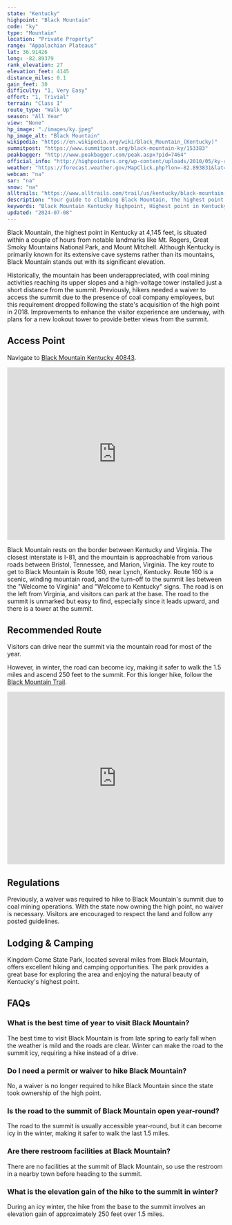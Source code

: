 ```yaml
---
state: "Kentucky"
highpoint: "Black Mountain"
code: "ky"
type: "Mountain"
location: "Private Property"
range: "Appalachian Plateaus"
lat: 36.91426
long: -82.89379
rank_elevation: 27
elevation_feet: 4145
distance_miles: 0.1
gain_feet: 30
difficulty: "1, Very Easy"
effort: "1, Trivial"
terrain: "Class I"
route_type: "Walk Up"
season: "All Year"
view: "None"
hp_image: "./images/ky.jpeg"
hp_image_alt: "Black Mountain"
wikipedia: "https://en.wikipedia.org/wiki/Black_Mountain_(Kentucky)"
summitpost: "https://www.summitpost.org/black-mountain-ky/153383"
peakbagger: "http://www.peakbagger.com/peak.aspx?pid=7464"
official_info: "http://highpointers.org/wp-content/uploads/2010/05/ky-release.pdf"
weather: "https://forecast.weather.gov/MapClick.php?lon=-82.893831&lat=36.914158"
webcam: "na"
sar: "na"
snow: "na"
alltrails: "https://www.alltrails.com/trail/us/kentucky/black-mountain-kentucky-highpoint"
description: "Your guide to climbing Black Mountain, the highest point in Kentucky."
keywords: "Black Mountain Kentucky highpoint, Highest point in Kentucky, Black Mountain hiking trail, Visiting Black Mountain directions"
updated: "2024-07-08"
---
```


Black Mountain, the highest point in Kentucky at 4,145 feet, is situated within a couple of hours from notable landmarks like Mt. Rogers, Great Smoky Mountains National Park, and Mount Mitchell. Although Kentucky is primarily known for its extensive cave systems rather than its mountains, Black Mountain stands out with its significant elevation.

Historically, the mountain has been underappreciated, with coal mining activities reaching its upper slopes and a high-voltage tower installed just a short distance from the summit. Previously, hikers needed a waiver to access the summit due to the presence of coal company employees, but this requirement dropped following the state's acquisition of the high point in 2018. Improvements to enhance the visitor experience are underway, with plans for a new lookout tower to provide better views from the summit.

## Access Point
Navigate to <a target="_blank" href="https://maps.app.goo.gl/GKaZbEermVdnq2M76">Black Mountain Kentucky 40843</a>.

<iframe src="https://www.google.com/maps/embed?pb=!1m18!1m12!1m3!1d3190.0001744945425!2d-82.89635338706105!3d36.914260222099095!2m3!1f0!2f0!3f0!3m2!1i1024!2i768!4f13.1!3m3!1m2!1s0x885ad7f7cd1756ad%3A0xd14c68bc2e784e80!2sBlack%20Mountain!5e0!3m2!1sen!2sus!4v1720923742113!5m2!1sen!2sus" width="100%" height="400" style="border:0;" allowfullscreen="" loading="lazy" referrerpolicy="no-referrer-when-downgrade"></iframe>

Black Mountain rests on the border between Kentucky and Virginia. The closest interstate is I-81, and the mountain is approachable from various roads between Bristol, Tennessee, and Marion, Virginia. The key route to get to Black Mountain is Route 160, near Lynch, Kentucky. Route 160 is a scenic, winding mountain road, and the turn-off to the summit lies between the "Welcome to Virginia" and "Welcome to Kentucky" signs. The road is on the left from Virginia, and visitors can park at the base. The road to the summit is unmarked but easy to find, especially since it leads upward, and there is a tower at the summit.

## Recommended Route
Visitors can drive near the summit via the mountain road for most of the year.

However, in winter, the road can become icy, making it safer to walk the 1.5 miles and ascend 250 feet to the summit. For this longer hike, follow the <a target="_blank" href="https://www.alltrails.com/trail/us/kentucky/black-mountain-kentucky-highpoint">Black Mountain Trail</a>.

<iframe class="alltrails" src="https://www.alltrails.com/widget/trail/us/kentucky/black-mountain-kentucky-highpoint?scrollZoom=false&elevationDiagram=false&u=i&sh=cmpl5n" width="100%" height="400" frameborder="0" scrolling="no" marginheight="0" marginwidth="0" title="AllTrails: Trail Guides and Maps for Hiking, Camping, and Running"></iframe>

## Regulations
Previously, a waiver was required to hike to Black Mountain's summit due to coal mining operations. With the state now owning the high point, no waiver is necessary. Visitors are encouraged to respect the land and follow any posted guidelines.

## Lodging & Camping
Kingdom Come State Park, located several miles from Black Mountain, offers excellent hiking and camping opportunities. The park provides a great base for exploring the area and enjoying the natural beauty of Kentucky's highest point.

## FAQs

### What is the best time of year to visit Black Mountain?
The best time to visit Black Mountain is from late spring to early fall when the weather is mild and the roads are clear. Winter can make the road to the summit icy, requiring a hike instead of a drive.

### Do I need a permit or waiver to hike Black Mountain?
No, a waiver is no longer required to hike Black Mountain since the state took ownership of the high point.

### Is the road to the summit of Black Mountain open year-round?
The road to the summit is usually accessible year-round, but it can become icy in the winter, making it safer to walk the last 1.5 miles.

### Are there restroom facilities at Black Mountain?
There are no facilities at the summit of Black Mountain, so use the restroom in a nearby town before heading to the summit.

### What is the elevation gain of the hike to the summit in winter?
During an icy winter, the hike from the base to the summit involves an elevation gain of approximately 250 feet over 1.5 miles.


